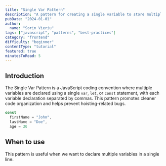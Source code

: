 ```yaml
---
title: "Single Var Pattern"
description: "A pattern for creating a single variable to store multiple values in JavaScript"
pubDate: "2024-01-01"
author:
  name: "Sorin Vieriu"
tags: ["javascript", "patterns", "best-practices"]
category: "frontend"
difficulty: "beginner"
contentType: "tutorial"
featured: true
minutesToRead: 5
---
```


## Introduction

The Single Var Pattern is a JavaScript coding convention where multiple variables are declared using a single `var`, `let`, or `const` statement, with each variable declaration separated by commas. This pattern promotes cleaner code organization and helps prevent hoisting-related bugs.

```javascript
const 
  firstName = "John",
  lastName = "Doe",
  age = 30
```
<div style="margin-top: 20px;"></div>

## When to use

This pattern is useful when we want to declare multiple variables in a single line.


